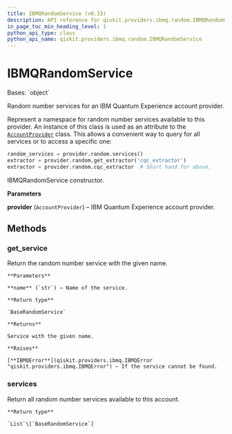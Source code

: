 ```yaml
---
title: IBMQRandomService (v0.33)
description: API reference for qiskit.providers.ibmq.random.IBMQRandomService in qiskit v0.33
in_page_toc_min_heading_level: 1
python_api_type: class
python_api_name: qiskit.providers.ibmq.random.IBMQRandomService
---
```


# IBMQRandomService

<Class id="qiskit.providers.ibmq.random.IBMQRandomService" isDedicatedPage={true} github="https://github.com/qiskit/qiskit-ibmq-provider/tree/stable/0.18/qiskit/providers/ibmq/random/ibmqrandomservice.py" signature="IBMQRandomService(provider)" modifiers="class">
  Bases: `object`

  Random number services for an IBM Quantum Experience account provider.

  Represent a namespace for random number services available to this provider. An instance of this class is used as an attribute to the [`AccountProvider`](qiskit.providers.ibmq.AccountProvider "qiskit.providers.ibmq.AccountProvider") class. This allows a convenient way to query for all services or to access a specific one:

  ```python
  random_services = provider.random.services()
  extractor = provider.random.get_extractor('cqc_extractor')
  extractor = provider.random.cqc_extractor  # Short hand for above.
  ```

  IBMQRandomService constructor.

  **Parameters**

  **provider** (`AccountProvider`) – IBM Quantum Experience account provider.

  ## Methods

  <span id="qiskit-providers-ibmq-random-ibmqrandomservice-get-service" />

  ### get\_service

  <Function id="qiskit.providers.ibmq.random.IBMQRandomService.get_service" signature="IBMQRandomService.get_service(name)">
    Return the random number service with the given name.

    **Parameters**

    **name** (`str`) – Name of the service.

    **Return type**

    `BaseRandomService`

    **Returns**

    Service with the given name.

    **Raises**

    [**IBMQError**](qiskit.providers.ibmq.IBMQError "qiskit.providers.ibmq.IBMQError") – If the service cannot be found.
  </Function>

  <span id="qiskit-providers-ibmq-random-ibmqrandomservice-services" />

  ### services

  <Function id="qiskit.providers.ibmq.random.IBMQRandomService.services" signature="IBMQRandomService.services()">
    Return all random number services available to this account.

    **Return type**

    `List`\[`BaseRandomService`]
  </Function>
</Class>


